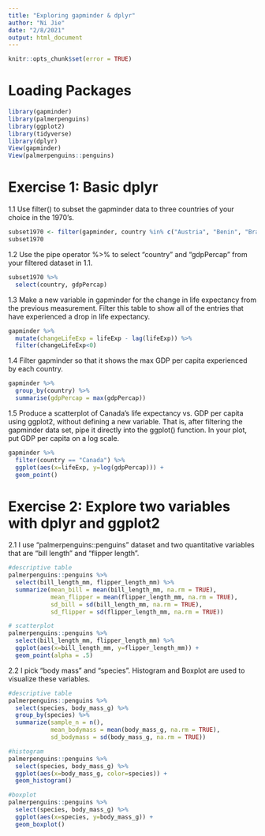 ```yaml
---
title: "Exploring gapminder & dplyr"
author: "Ni Jie"
date: "2/8/2021"
output: html_document
---
```

```r
knitr::opts_chunk$set(error = TRUE)
```

# Loading Packages

```r
library(gapminder)
library(palmerpenguins)
library(ggplot2)
library(tidyverse)
library(dplyr)
View(gapminder)
View(palmerpenguins::penguins)
```

# Exercise 1: Basic dplyr

1.1 Use filter() to subset the gapminder data to three countries of your choice in the 1970’s.

```r
subset1970 <- filter(gapminder, country %in% c("Austria", "Benin", "Brazil") & year >=1970 & year < 1980)
subset1970
```
1.2 Use the pipe operator %>% to select “country” and “gdpPercap” from your filtered dataset in 1.1.

```r
subset1970 %>%
  select(country, gdpPercap)
```
1.3 Make a new variable in gapminder for the change in life expectancy from the previous measurement. Filter this table to show all of the entries that have experienced a drop in life expectancy.

```r
gapminder %>%
  mutate(changeLifeExp = lifeExp - lag(lifeExp)) %>%
  filter(changeLifeExp<0)
```
1.4 Filter gapminder so that it shows the max GDP per capita experienced by each country.

```r
gapminder %>%
  group_by(country) %>%
  summarise(gdpPercap = max(gdpPercap))
```
1.5 Produce a scatterplot of Canada’s life expectancy vs. GDP per capita using ggplot2, without defining a new variable. That is, after filtering the gapminder data set, pipe it directly into the ggplot() function. In your plot, put GDP per capita on a log scale.

```r
gapminder %>%
  filter(country == "Canada") %>%
  ggplot(aes(x=lifeExp, y=log(gdpPercap))) + 
  geom_point()
```

# Exercise 2: Explore two variables with dplyr and ggplot2

2.1 I use "palmerpenguins::penguins" dataset and two quantitative variables that are "bill length" and "flipper length".

```r
#descriptive table
palmerpenguins::penguins %>%
  select(bill_length_mm, flipper_length_mm) %>%
  summarize(mean_bill = mean(bill_length_mm, na.rm = TRUE),
            mean_flipper = mean(flipper_length_mm, na.rm = TRUE),
            sd_bill = sd(bill_length_mm, na.rm = TRUE),
            sd_flipper = sd(flipper_length_mm, na.rm = TRUE))

# scatterplot
palmerpenguins::penguins %>%
  select(bill_length_mm, flipper_length_mm) %>%
  ggplot(aes(x=bill_length_mm, y=flipper_length_mm)) + 
  geom_point(alpha = .5)
```
2.2 I pick "body mass" and "species". Histogram and Boxplot are used to visualize these variables.

```r
#descriptive table
palmerpenguins::penguins %>%
  select(species, body_mass_g) %>%
  group_by(species) %>%
  summarize(sample_n = n(), 
            mean_bodymass = mean(body_mass_g, na.rm = TRUE), 
            sd_bodymass = sd(body_mass_g, na.rm = TRUE))

#histogram
palmerpenguins::penguins %>%
  select(species, body_mass_g) %>%
  ggplot(aes(x=body_mass_g, color=species)) + 
  geom_histogram()

#boxplot
palmerpenguins::penguins %>%
  select(species, body_mass_g) %>%
  ggplot(aes(x=species, y=body_mass_g)) + 
  geom_boxplot()
```

